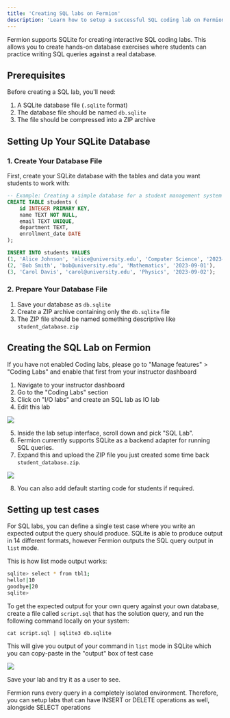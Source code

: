```yaml
---
title: 'Creating SQL labs on Fermion'
description: 'Learn how to setup a successful SQL coding lab on Fermion for your students'
---
```


Fermion supports SQLite for creating interactive SQL coding labs. This allows you to create hands-on database exercises where students can practice writing SQL queries against a real database.

## Prerequisites

Before creating a SQL lab, you'll need:

1. A SQLite database file (`.sqlite` format)
2. The database file should be named `db.sqlite`
3. The file should be compressed into a ZIP archive

## Setting Up Your SQLite Database

### 1. Create Your Database File

First, create your SQLite database with the tables and data you want students to work with:

```sql
-- Example: Creating a simple database for a student management system
CREATE TABLE students (
    id INTEGER PRIMARY KEY,
    name TEXT NOT NULL,
    email TEXT UNIQUE,
    department TEXT,
    enrollment_date DATE
);

INSERT INTO students VALUES
(1, 'Alice Johnson', 'alice@university.edu', 'Computer Science', '2023-09-01'),
(2, 'Bob Smith', 'bob@university.edu', 'Mathematics', '2023-09-01'),
(3, 'Carol Davis', 'carol@university.edu', 'Physics', '2023-09-02');
```

### 2. Prepare Your Database File

1. Save your database as `db.sqlite`
2. Create a ZIP archive containing only the `db.sqlite` file
3. The ZIP file should be named something descriptive like `student_database.zip`

## Creating the SQL Lab on Fermion

<Note>
	If you have not enabled Coding labs, please go to "Manage features" >
	"Coding Labs" and enable that first from your instructor dashboard
</Note>

1. Navigate to your instructor dashboard
2. Go to the "Coding Labs" section
3. Click on "I/O labs" and create an SQL lab as IO lab
4. Edit this lab

![](https://codedamn-website-assets.s3.us-east-1.amazonaws.com/uploads/29-07-2025/screenshot-002425.wlqwcm.png)

5. Inside the lab setup interface, scroll down and pick "SQL Lab".
6. Fermion currently supports SQLite as a backend adapter for running SQL queries.
7. Expand this and upload the ZIP file you just created some time back `student_database.zip`.

![](https://codedamn-website-assets.s3.us-east-1.amazonaws.com/uploads/29-07-2025/screenshot-002426.kvehag.png)

8. You can also add default starting code for students if required.

## Setting up test cases

For SQL labs, you can define a single test case where you write an expected output the query should produce. SQLite is able to produce output in 14 different formats, however Fermion outputs the SQL query output in `list` mode.

This is how list mode output works:

```bash
sqlite> select * from tbl1;
hello!|10
goodbye|20
sqlite>
```

To get the expected output for your own query against your own database, create a file called `script.sql` that has the solution query, and run the following command locally on your system:

```
cat script.sql | sqlite3 db.sqlite
```

This will give you output of your command in `list` mode in SQLite which you can copy-paste in the "output" box of test case

![](https://codedamn-website-assets.s3.us-east-1.amazonaws.com/uploads/29-07-2025/screenshot-002427.hykhoa.png)

Save your lab and try it as a user to see.

<Tip>
	Fermion runs every query in a completely isolated environment. Therefore,
	you can setup labs that can have INSERT or DELETE operations as well,
	alongside SELECT operations
</Tip>
